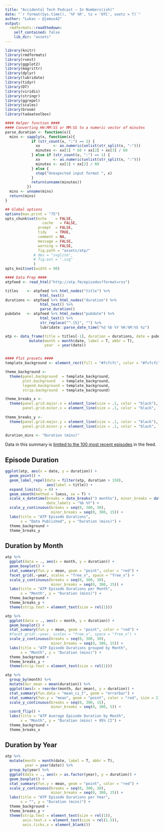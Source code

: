 ```yaml
---
title: "Accidental Tech Podcast — In Numbers(ish)"
date: "`r format(Sys.time(), '%F %R', tz = 'UTC', usetz = T)`"
author: "Lukas — @jemus42"
output:
  rmdformats::readthedown:
    self_contained: false
    lib_dir: "assets"
---
```


```r
library(knitr)
library(rmdformats)
library(rvest)
library(ggplot2)
library(magrittr)
library(dplyr)
library(lubridate)
library(tidyr)
library(DT)
library(viridis)
library(stringr)
library(ggrepel)
library(scales)
library(broom)
library(tadaatoolbox)

#### Helper function ####
#### Converting HH:MM:SS or MM:SS to a numeric vector of minutes
parse_duration <- function(x){
  mins <- sapply(x, function(x){
            if (str_count(x, ":") == 2) {
              xx      <- as.numeric(unlist(str_split(x, ":")))
              minutes <- xx[1] * 60 + xx[2] + xx[3] / 60
            } else if (str_count(x, ":") == 1) {
              xx      <- as.numeric(unlist(str_split(x, ":")))
              minutes <- xx[1] + xx[2] / 60
            } else {
              stop("Unexpected input format ", x)
            }
            return(unname(minutes))
          })
  mins <- unname(mins)
  return(mins)
}

## Global options
options(max.print = "75")
opts_chunk$set(echo    = FALSE,
	             cache   = FALSE,
               prompt  = FALSE,
               tidy    = TRUE,
               comment = NA,
               message = FALSE,
               warning = FALSE,
               fig.path = "assets/atp/"
             # dev = "svglite",
             # fig.ext = ".svg"
             )
opts_knit$set(width = 90)

#### Data Prep ####
atpfeed <- read_html("http://atp.fm/episodes?format=rss")

titles    <- atpfeed %>% html_nodes("title") %>%
                html_text()
durations <- atpfeed %>% html_nodes("duration") %>%
                html_text() %>%
                parse_duration()
pubdate   <- atpfeed %>% html_nodes("pubdate") %>%
                html_text() %>%
                str_replace("^.{5}", "") %>%
                lubridate::parse_date_time("%d %b %Y %H:%M:%S %z")

atp <- data_frame(title = titles[-1], duration = durations, date = pubdate) %>%
           mutate(month = month(date, label = T, abbr = T),
                  year  = year(date))


#### Plot presets ####
template_background <- element_rect(fill = "#fcfcfc", color = "#fcfcfc")

theme_background <- 
  theme(panel.background  = template_background,
        plot.background   = template_background,
        legend.background = template_background,
        strip.background  = template_background)

theme_breaks_x <-
  theme(panel.grid.major.x = element_line(size = .1, color = "black"),
        panel.grid.minor.x = element_line(size = .1, color = "black", linetype = "dotted"))
  
theme_breaks_y <-   
  theme(panel.grid.major.y = element_line(size = .1, color = "black"),
        panel.grid.minor.y = element_line(size = .1, color = "black", linetype = "dotted"))

duration_mins <- "Duration (mins)"
```

Data in this summary is [limited to the 100 most recent episodes](https://twitter.com/caseyliss/status/706885764236361728) in the feed.

## Episode Duration

```r
ggplot(atp, aes(x = date, y = duration)) +
  geom_point() +
  geom_label_repel(data = filter(atp, duration > 150),
                   aes(label = title)) +
  expand_limits(y = 0) +
  geom_smooth(method = loess, se = T) +
  scale_x_datetime(breaks = date_breaks("3 months"), minor_breaks = date_breaks("1 weeks"),
                   date_labels = "%b %Y") +
  scale_y_continuous(breaks = seq(0, 300, 30),
                     minor_breaks = seq(0, 300, 15)) +
  labs(title = "ATP Episode Durations",
       x = "Date Published", y = "Duration (mins)") +
  theme_background +
  theme_breaks_y
```

## Duration by Month

```r

atp %>%
  ggplot(data = ., aes(x = month, y = duration)) +
  geom_boxplot() +
  stat_summary(fun.y = mean, geom = "point", color = "red") +
  facet_grid(.~year, scales = "free_x", space = "free_x") +
  scale_y_continuous(breaks = seq(0, 300, 30),
                     minor_breaks = seq(0, 300, 15)) +
  labs(title = "ATP Episode Durations per Month",
       x = "Month", y = "Duration (mins)") +
  theme_background +
  theme_breaks_y +
  theme(strip.text = element_text(size = rel(1)))

atp %>%
  ggplot(data = ., aes(x = month, y = duration)) +
  geom_boxplot() +
  stat_summary(fun.y = mean, geom = "point", color = "red") +
  #facet_grid(.~year, scales = "free_x", space = "free_x") +
  scale_y_continuous(breaks = seq(0, 300, 30),
                     minor_breaks = seq(0, 300, 15)) +
  labs(title = "ATP Episode Durations grouped by Month",
       x = "Month", y = "Duration (mins)") +
  theme_background +
  theme_breaks_y +
  theme(strip.text = element_text(size = rel(1)))

atp %>%
  group_by(month) %>%
  mutate(dur_mean = mean(duration)) %>%
  ggplot(aes(x = reorder(month, dur_mean), y = duration)) +
  stat_summary(fun.data = "mean_ci_t", geom = "errorbar") +
  stat_summary(fun.y = "mean", geom = "point", color = "red", size = 2) +
  scale_y_continuous(breaks = seq(0, 300, 15),
                     minor_breaks = seq(0, 300, 5)) +
  coord_flip() +
  labs(title = "ATP Average Episode Duration by Month",
       x = "Month", y = "Duration (mins) + 95% CI") +
  theme_background +
  theme_breaks_x

```

## Duration by Year

```r
atp %>%
  mutate(month = month(date, label = T, abbr = T),
         year = year(date)) %>%
  group_by(year) %>%
  ggplot(data = ., aes(x = as.factor(year), y = duration)) +
  geom_boxplot() +
  stat_summary(fun.y = mean, geom = "point", color = "red") +
  scale_y_continuous(breaks = seq(0, 300, 30),
                     minor_breaks = seq(0, 300, 15)) +
  labs(title = "ATP Episode Durations per Year",
       x = "", y = "Duration (mins)") +
  theme_background +
  theme_breaks_y +
  theme(strip.text = element_text(size = rel(1)),
        axis.text.x = element_text(size = rel(1.5)),
        axis.ticks.x = element_blank())
```

